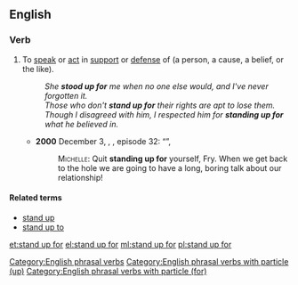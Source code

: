 ==English==

===Verb===
{{en-verb|head=[[stand up]] [[for]]|stands up for|standing up for|stood up for}}

# {{lb|en|transitive}} To [[speak]] or [[act]] in [[support]] or [[defense]] of (a person, a cause, a belief, or the like).
#: ''She '''stood up for''' me when no one else would, and I've never forgotten it.''
#: ''Those who don't '''stand up for''' their rights are apt to lose them.''
#: ''Though I disagreed with him, I respected him for '''standing up for''' what he believed in.''
#* '''2000''' December 3, {{w|J. Stewart Burns}}, ''{{w|Futurama}}'', episode 32: “{{w|The Cryonic Woman}}”,
#*: <span style="font-variant:small-caps">Michelle:</span> Quit '''standing up for''' yourself, Fry. When we get back to the hole we are going to have a long, boring talk about our relationship!

====Related terms====
* [[stand up]]
* [[stand up to]]

[[Category:English phrasal verbs]]
[[Category:English phrasal verbs with particle (up)]]
[[Category:English phrasal verbs with particle (for)]]

[[et:stand up for]]
[[el:stand up for]]
[[ml:stand up for]]
[[pl:stand up for]]